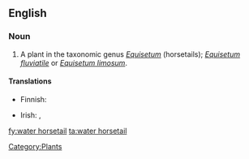 ==English==

===Noun===
{{en-noun|sg=[[water]] [[horsetail]]}}

# A plant in the taxonomic genus ''[[Equisetum]]'' (horsetails); ''[[Equisetum fluviatile]]'' or ''[[Equisetum limosum]]''.

====Translations====
{{trans-top|plant}}
*Finnish: {{t+|fi|järvikorte}}
{{trans-mid}}
* Irish: {{t|ga|scuab eich uisce|f}}, {{t|ga|eireaball capaill uisce|m}}
{{trans-bottom}}

[[Category:Plants]]

[[fy:water horsetail]]
[[ta:water horsetail]]